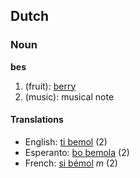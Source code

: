 ==Dutch==
===Noun===
'''bes'''

# (fruit): [[berry]]
# (music): musical note

====Translations====
*English: [[ti bemol]] (2)
*Esperanto: [[bo bemola]] (2)
*French: [[si bémol]] ''m'' (2)